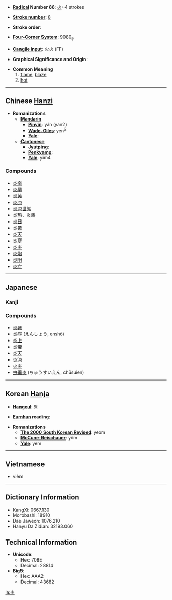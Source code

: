 * '''[[Wiktionary:Chinese radical index| Radical]] Number 86''': [[Wiktionary:Chinese radical index 火|火]]+4 strokes

* '''[[Wiktionary:Chinese total strokes index|Stroke number]]''': [[Wiktionary:Chinese total strokes index 8|8]]

* '''Stroke order''': 

* '''[[Wiktionary:Chinese four corner index|Four-Corner System]]''': 9080<sub>9</sub>

* '''[[Wiktionary:Chinese Cangjie index|Cangjie input]]''': 火火 (FF)

* '''Graphical Significance and Origin''': 

* '''Common Meaning'''
*# [[flame]], [[blaze]]
*# [[hot]]

----

== Chinese [[Hanzi]] ==

* '''Romanizations'''
** '''[[Mandarin]]'''
*** '''[[Pinyin]]''': yán (yan2)
*** '''[[Wade-Giles]]''': yen<sup>2</sup>
*** '''[[Yale]]''': 
** '''[[Cantonese]]'''
*** '''[[Jyutping]]''':
*** '''[[Penkyamp]]''': 
*** '''[[Yale]]''': yim4

===Compounds===
*[[炎帝]]
*[[炎旱]]
*[[炎黄]]
*[[炎凉]]
*[[炎涼世態]]
*[[炎热]]、[[炎熱]]
*[[炎日]]
*[[炎暑]]
*[[炎天]]
*[[炎夏]]
*[[炎炎]]
*[[炎焰]]
*[[炎阳]]
*[[炎症]]


----

== Japanese ==
===Kanji===
{{kanji|[[えん]] (en), [[たん]] (tan)|[[ほのお]] (honō), [[もえる]] (moeru)}}


===Compounds===
*[[炎暑]]
*[[炎症]] (えんしょう, enshō)
*[[炎上]]
*[[炎帝]]
*[[炎天]]
*[[炎涼]]
*[[火炎]]
*[[虫垂炎]] (ちゅうすいえん, chūsuien)

----

== Korean [[Hanja]] ==

* '''[[Hangeul]]''': 염

* '''[[Eumhun]] reading''': 

* '''Romanizations'''
** '''[[The 2000 South Korean Revised Romanization|The 2000 South Korean Revised]]''': yeom
** '''[[McCune-Reischauer]]''': yŏm
** '''[[Yale]]''': yem

----

==Vietnamese==

* viêm

----

== Dictionary Information ==

* KangXi: 0667.130
* Morobashi: 18910
* Dae Jaweon: 1076.210
* Hanyu Da Zidian: 32193.060

== Technical Information ==

* '''Unicode''':
** Hex: 708E
** Decimal: 28814
* '''Big5''':
** Hex: AAA2
** Decimal: 43682

[[la:炎]]